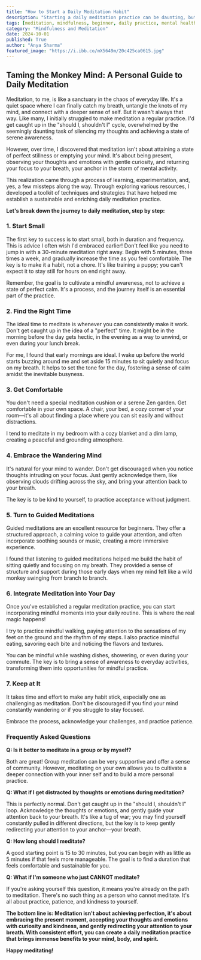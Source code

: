 ```yaml
---
title: "How to Start a Daily Meditation Habit"
description: "Starting a daily meditation practice can be daunting, but it doesn't have to be. This blog post outlines simple, practical steps for establishing a sustainable meditation routine, from starting small to embracing the wandering mind.  Discover how to make meditation a part of your daily life and experience its transformative benefits."
tags: [meditation, mindfulness, beginner, daily practice, mental health, stress relief, well-being, self-care, inner peace, guided meditation]
category: "Mindfulness and Meditation"
date: 2024-10-01
published: True
author: "Anya Sharma"
featured_image: "https://i.ibb.co/mX5649m/20c425ca0615.jpg"
---
```


## Taming the Monkey Mind: A Personal Guide to Daily Meditation

Meditation, to me, is like a sanctuary in the chaos of everyday life. It's a quiet space where I can finally catch my breath, untangle the knots of my mind, and connect with a deeper sense of self.  But it wasn't always that way. Like many, I initially struggled to make meditation a regular practice. I'd get caught up in the "should I, shouldn't I" cycle, overwhelmed by the seemingly daunting task of silencing my thoughts and achieving a state of serene awareness.  

However, over time, I discovered that meditation isn't about attaining a state of perfect stillness or emptying your mind. It's about being present, observing your thoughts and emotions with gentle curiosity, and returning your focus to your breath, your anchor in the storm of mental activity.

This realization came through a process of learning, experimentation, and, yes, a few missteps along the way. Through exploring various resources, I developed a toolkit of techniques and strategies that have helped me establish a sustainable and enriching daily meditation practice.  

**Let's break down the journey to daily meditation, step by step:**

### 1. Start Small

The first key to success is to start small, both in duration and frequency. This is advice I often wish I'd embraced earlier!  Don't feel like you need to jump in with a 30-minute meditation right away. Begin with 5 minutes, three times a week, and gradually increase the time as you feel comfortable. The key is to make it a habit, not a chore. It's like training a puppy; you can't expect it to stay still for hours on end right away.  

Remember, the goal is to cultivate a mindful awareness, not to achieve a state of perfect calm.  It's a process, and the journey itself is an essential part of the practice.

### 2. Find the Right Time

The ideal time to meditate is whenever you can consistently make it work.  Don't get caught up in the idea of a "perfect" time. It might be in the morning before the day gets hectic, in the evening as a way to unwind, or even during your lunch break.  

For me, I found that early mornings are ideal. I wake up before the world starts buzzing around me and set aside 15 minutes to sit quietly and focus on my breath.  It helps to set the tone for the day, fostering a sense of calm amidst the inevitable busyness. 

### 3. Get Comfortable

You don't need a special meditation cushion or a serene Zen garden. Get comfortable in your own space.  A chair, your bed, a cozy corner of your room—it's all about finding a place where you can sit easily and without distractions.  

I tend to meditate in my bedroom with a cozy blanket and a dim lamp, creating a peaceful and grounding atmosphere.  

### 4. Embrace the Wandering Mind

It's natural for your mind to wander. Don't get discouraged when you notice thoughts intruding on your focus. Just gently acknowledge them, like observing clouds drifting across the sky, and bring your attention back to your breath.  

The key is to be kind to yourself, to practice acceptance without judgment.  

### 5. Turn to Guided Meditations

Guided meditations are an excellent resource for beginners.  They offer a structured approach, a calming voice to guide your attention, and often incorporate soothing sounds or music, creating a more immersive experience.

I found that listening to guided meditations helped me build the habit of sitting quietly and focusing on my breath. They provided a sense of structure and support during those early days when my mind felt like a wild monkey swinging from branch to branch.  

### 6. Integrate Meditation into Your Day

Once you've established a regular meditation practice, you can start incorporating mindful moments into your daily routine. This is where the real magic happens!  

I try to practice mindful walking, paying attention to the sensations of my feet on the ground and the rhythm of my steps. I also practice mindful eating, savoring each bite and noticing the flavors and textures. 

You can be mindful while washing dishes, showering, or even during your commute. The key is to bring a sense of awareness to everyday activities, transforming them into opportunities for mindful practice.

### 7. Keep at It

It takes time and effort to make any habit stick, especially one as challenging as meditation.  Don't be discouraged if you find your mind constantly wandering or if you struggle to stay focused.  

Embrace the process, acknowledge your challenges, and practice patience.  

### Frequently Asked Questions

**Q: Is it better to meditate in a group or by myself?**

Both are great!  Group meditation can be very supportive and offer a sense of community. However, meditating on your own allows you to cultivate a deeper connection with your inner self and to build a more personal practice. 

**Q: What if I get distracted by thoughts or emotions during meditation?**

This is perfectly normal. Don't get caught up in the "should I, shouldn't I" loop. Acknowledge the thoughts or emotions, and gently guide your attention back to your breath.  It's like a tug of war; you may find yourself constantly pulled in different directions, but the key is to keep gently redirecting your attention to your anchor—your breath.

**Q: How long should I meditate?**

A good starting point is 15 to 30 minutes, but you can begin with as little as 5 minutes if that feels more manageable.  The goal is to find a duration that feels comfortable and sustainable for you. 

**Q: What if I'm someone who just CANNOT meditate?**

If you're asking yourself this question, it means you're already on the path to meditation. There's no such thing as a person who cannot meditate.  It's all about practice, patience, and kindness to yourself.

**The bottom line is:  Meditation isn't about achieving perfection, it's about embracing the present moment, accepting your thoughts and emotions with curiosity and kindness, and gently redirecting your attention to your breath.  With consistent effort, you can create a daily meditation practice that brings immense benefits to your mind, body, and spirit.**

**Happy meditating!** 